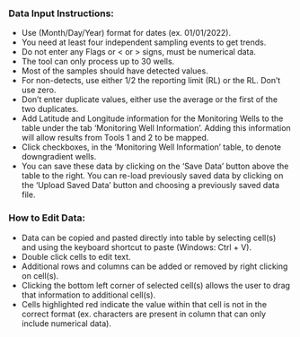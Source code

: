 <h3><b>Data Input Instructions:</b></h3>

* Use (Month/Day/Year) format for dates (ex. 01/01/2022).
* You need at least four independent sampling events to get trends.
* Do not enter any Flags or < or > signs, must be numerical data.
* The tool can only process up to 30 wells.
* Most of the samples should have detected values.
* For non-detects, use either 1/2 the reporting limit (RL) or the RL. Don't use zero.
* Don't enter duplicate values, either use the average or the first of the two duplicates.
* Add Latitude and Longitude information for the Monitoring Wells to the table under the tab 'Monitoring Well Information'. Adding this information will allow results from Tools 1 and 2 to be mapped.
* Click checkboxes, in the 'Monitoring Well Information' table, to denote downgradient wells.
* You can save these data by clicking on the 'Save Data' button above the table to the right. You can re-load previously saved data by clicking on the 'Upload Saved Data' button and choosing a previously saved data file.

<h3><b>How to Edit Data:</b></h3>

* Data can be copied and pasted directly into table by selecting cell(s) and using the keyboard shortcut to paste (Windows: Ctrl + V).
* Double click cells to edit text.
* Additional rows and columns can be added or removed by right clicking on cell(s).
* Clicking the bottom left corner of selected cell(s) allows the user to drag that information to additional cell(s).
* Cells highlighted red indicate the value within that cell is not in the correct format (ex. characters are present in column that can only include numerical data). 

